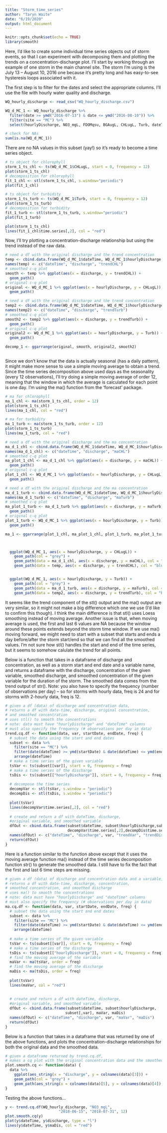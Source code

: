 ```yaml
---
title: "Storm_time_series"
author: "Taryn Waite"
date: "6/19/2020"
output: html_document
---
```


```r
knitr::opts_chunk$set(echo = TRUE)
library(smooth)
```

Here, I'd like to create some individual time series objects out of storm events, so that I can experiment with decomposing them and plotting the trends on a concentration-discharge plot. I'll start by working through an example of one storm in the main channel site. The storm I'm using is the July 13 -- August 10, 2016 one because it's pretty long and has easy-to-see hysteresis loops associated with it.

The first step is to filter for the dates and select the appropriate columns. I'll use the file with hourly water quality and discharge.
```r
WQ_hourly_discharge <- read_csv("WQ_hourly_discharge.csv")

WQ_d_MC_1 <- WQ_hourly_discharge %>% 
  filter(date >= ymd("2016-07-13") & date <= ymd("2016-08-10")) %>% 
  filter(site == "MC") %>% 
  select(hourlyDischarge, NO3_mgL, FDOMqsu, BGAugL, CHLugL, Turb, dateTime)

# check for NAs
sum(is.na(WQ_d_MC_1))
```

There are no NA values in this subset (yay!) so it's ready to become a time series object.

```r
# ts object for chlorophyll
storm_1_ts_chl <- ts(WQ_d_MC_1$CHLugL, start = 0, frequency = 12)
plot(storm_1_ts_chl)
# decomposition for chlorophyll
fit_1_chl <- stl(storm_1_ts_chl, s.window="periodic")
plot(fit_1_chl)

# ts object for turbidity
storm_1_ts_turb <- ts(WQ_d_MC_1$Turb, start = 0, frequency = 12)
plot(storm_1_ts_turb)
# decomposition for turbidity
fit_1_turb <- stl(storm_1_ts_turb, s.window="periodic")
plot(fit_1_turb)

plot(storm_1_ts_chl)
lines(fit_1_chl$time.series[,2], col = "red")
```

Now, I'll try plotting a concentration-discharge relationship but using the trend instead of the raw data. 

```r
# need a df with the original discharge and the trend concentration
temp <- cbind.data.frame(WQ_d_MC_1$dateTime, WQ_d_MC_1$hourlyDischarge, fit_1_chl$time.series[,2])
names(temp) <- c("dateTime", "discharge", "trendCHL")
# smoothed c-q plot
smooth <- temp %>% ggplot(aes(x = discharge, y = trendCHL)) +
  geom_path()
# original c-q plot
original <- WQ_d_MC_1 %>% ggplot(aes(x = hourlyDischarge, y = CHLugL)) +
  geom_path()

# need a df with the original discharge and the trend concentration
temp2 <- cbind.data.frame(WQ_d_MC_1$dateTime, WQ_d_MC_1$hourlyDischarge, fit_1_turb$time.series[,2])
names(temp2) <- c("dateTime", "discharge", "trendTurb")
# smoothed c-q plot
smooth2 <- temp2 %>% ggplot(aes(x = discharge, y = trendTurb)) +
  geom_path()
# original c-q plot
original2 <- WQ_d_MC_1 %>% ggplot(aes(x = hourlyDischarge, y = Turb)) +
  geom_path()

decomp_1 <- ggarrange(original, smooth, original2, smooth2)
 

```

Since we don't know that the data is actually seasonal (has a daily pattern), it might make more sense to use a simple moving average to obtain a trend. Since the time series decomposition above used days as the seasonality (every 12 observations), I'll try doing a simple moving average of order 12, meaning that the window in which the average is calculated for each point is one day. I'm using the ma() function from the 'forecast' package.

```r
# ma for chlorophyll
ma_1_chl <- ma(storm_1_ts_chl, order = 12)
plot(storm_1_ts_chl)
lines(ma_1_chl, col = "red")

# ma for turbidity
ma_1_turb <- ma(storm_1_ts_turb, order = 12)
plot(storm_1_ts_turb)
lines(ma_1_turb, col = "red")
```

```r
# need a df with the original discharge and the ma concentration
ma_d_1_chl <- cbind.data.frame(WQ_d_MC_1$dateTime, WQ_d_MC_1$hourlyDischarge, ma_1_chl)
names(ma_d_1_chl) <- c("dateTime", "discharge", "maCHL")
# smoothed c-q plot
ma_plot_1_chl <- ma_d_1_chl %>% ggplot(aes(x = discharge, y = maCHL)) +
  geom_path()
# original c-q plot
plot_1_chl <- WQ_d_MC_1 %>% ggplot(aes(x = hourlyDischarge, y = CHLugL)) +
  geom_path()

# need a df with the original discharge and the ma concentration
ma_d_1_turb <- cbind.data.frame(WQ_d_MC_1$dateTime, WQ_d_MC_1$hourlyDischarge, ma_1_turb)
names(ma_d_1_turb) <- c("dateTime", "discharge", "maTurb")
# smoothed c-q plot
ma_plot_1_turb <- ma_d_1_turb %>% ggplot(aes(x = discharge, y = maTurb)) +
  geom_path()
# original c-q plot
plot_1_turb <- WQ_d_MC_1 %>% ggplot(aes(x = hourlyDischarge, y = Turb)) +
  geom_path()

ma_1 <- ggarrange(plot_1_chl, ma_plot_1_chl, plot_1_turb, ma_plot_1_turb)



  ggplot(WQ_d_MC_1, aes(x = hourlyDischarge, y = CHLugL)) +
    geom_path(col = "grey") +
    geom_path(data = ma_d_1_chl, aes(x = discharge, y = maCHL), col = "red") +
    geom_path(data = temp, aes(x = discharge, y = trendCHL), col = "blue")


  ggplot(WQ_d_MC_1, aes(x = hourlyDischarge, y = Turb)) +
    geom_path(col = "grey") +
    geom_path(data = ma_d_1_turb, aes(x = discharge, y = maTurb), col = "red") +
    geom_path(data = temp2, aes(x = discharge, y = trendTurb), col = "blue")

```

It seems like the trend component of the stl() output and the ma() output are very similar, so it might not make a big difference which one we use (I'd like to confirm this though). I think the main difference is that stl() uses Loess smoothing instead of moving average. Another issue is that, when moving average is used, the first and last 6 values are NA because the window around these points extends beyond the storm time window. If we use ma() moving forward, we might need to start with a subset that starts and ends a day before/after the storm start/end so that we can find all the smoothed values. I'm not sure how stl() handles the start and end of the time series, but it seems to somehow calulate the trend for all points.

Below is a function that takes in a dataframe of discharge and concentration, as well as a storm start and end date and a variable name, and returns a dataframe with the discharge, concentration of the given variable, smoothed discharge, and smoothed concentration of the given variable for the duration of the storm. The smoothed data comes from the trend output of str(). Note: you also have to specify the frequency (number of observations per day) -- so for storms with hourly data, freq is 24 and for storms with 2-hourly data, freq is 12.

```r
# given a df (data) of discharge and concentration data,
# returns a df with date-time, discharge, original concentration, 
# and smoothed concentration
# uses stl() to smooth the concentrations
# note: data must have "hourlyDischarge" and "dateTime" columns
# must also specify the frequency (# observations per day in data)
trend.cq.df <- function(data, var, startDate, endDate, freq) {
  # subset the data using the start and end dates
  subset <- data %>% 
    filter(site == "MC") %>% 
    filter(date(dateTime) >= ymd(startDate) & date(dateTime) <= ymd(endDate)) %>% 
    arrange(dateTime)
  # make a time series of the given variable
  tsVar <- ts(subset[[var]], start = 0, frequency = freq)
  # make a time series of the discharge
  tsDis <- ts(subset[["hourlyDischarge"]], start = 0, frequency = freq)
  
  # decompose the time series
  decompVar <- stl(tsVar, s.window = "periodic")
  decompDis <- stl(tsDis, s.window = "periodic")
  
  plot(tsVar)
  lines(decompVar$time.series[,2], col = "red")
  
  # create and return a df with dateTime, discharge, 
  #original variable, and smoothed variable
  dfOut <- cbind.data.frame(subset$dateTime, subset$hourlyDischarge,subset[,var],
                            decompVar$time.series[,2],decompDis$time.series[,2] )
  names(dfOut) <- c("dateTime", "discharge", var, "trendVar", "trendDis")
  return(dfOut)
}
```

Here is a function similar to the function above except that it uses the moving average function ma() instead of the time series decomposition function str() to generate the smoothed data. I still have to fix the fact that the first and last 6 time steps are missing.

```r
# given a df (data) of discharge and concentration data and a variable,
# returns a df with date-time, discharge, concentration, 
# smoothed concentration, and smoothed discharge
# uses ma() to smooth the concentrations
# note: data must have "hourlyDischarge" and "dateTime" columns
# must also specify the frequency (# observations per day in data)
ma.cq.df <- function(data, var, startDate, endDate, freq) {
  # subset the data using the start and end dates
  subset <- data %>% 
    filter(site == "MC") %>% 
    filter(date(dateTime) >= ymd(startDate) & date(dateTime) <= ymd(endDate)) %>% 
    arrange(dateTime)
  
  # make a time series of the given variable
  tsVar <- ts(subset[[var]], start = 0, frequency = freq)
  # make a time series of the discharge
  tsDis <- ts(subset[["hourlyDischarge"]], start = 0, frequency = freq)
  # find the moving average of the variable
  maVar <- ma(tsVar, order = freq)
  # find the moving average of the discharge
  maDis <- ma(tsDis, order = freq)
  
  plot(tsVar)
  lines(maVar, col = "red")
  
  
  # create and return a df with dateTime, discharge, 
  #original variable, and smoothed variable
  dfOut <- cbind.data.frame(subset$dateTime, subset$hourlyDischarge,
                           subset[,var], maVar, maDis)
  names(dfOut) <- c("dateTime", "discharge", var, "maVar", "maDis")
  return(dfOut)
}
```

Below is a function that takes in a dataframe that was returned by one of the above functions, and plots the concentration-discharge relationships for both the original data and the smoothed data.

```r
# given a dataframe returned by trend.cq.df,
# makes a cq plot with the original concentration data and the smoothed data
plot.smooth.cq <- function(data) {
  data %>% 
    ggplot(aes_string(x = "discharge", y = colnames(data)[3])) +
    geom_path(col = "grey") +
    geom_path(aes_string(x = colnames(data)[5], y = colnames(data)[4]), col = "red")
}

```

Testing the above functions...
```r
y <- trend.cq.df(WQ_hourly_discharge, "NO3_mgL",
                        "2018-06-15", "2018-07-31", 12)
plot.smooth.cq(y)
plot(y$dateTime, y$discharge, type = "l")
lines(y$dateTime, y$maDis, col = "red")

```



